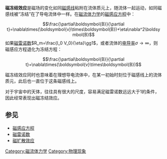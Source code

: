 {{Unreferenced|time=2022-06-11T07:01:54+00:00}}
'''磁冻结效应'''是磁场的变化如同[[磁感线|磁感线]]粘附在流体质元上，随流体一起运动，如同磁感线被“冻结”在了导电流体中一样。在[[磁流体力学|磁流体力学]]的[[磁感应方程|磁感应方程]]中：
:<math>\frac{\partial\boldsymbol{B}}{\partial t}=\nabla\times(\boldsymbol{v}\times\boldsymbol{B})+\eta\nabla^2\boldsymbol{B}</math>
如果[[磁雷诺数|磁雷诺数]]<math>R_m=\frac{l_0 V_0}{\eta}\gg1</math>，或者流体的[[电导率|电导率]]<math>\sigma\to\infty</math>，则磁感应方程退化为冻结方程：
:<math>\frac{\partial\boldsymbol{B}}{\partial t}=\nabla\times(\boldsymbol{v}\times\boldsymbol{B})</math>

磁冻结效应同时也意味着在理想导电流体中，在某一初始时刻位于磁感线上的流体质元，此后也一直位于这条磁感线上。

对于宇宙中的天体，往往具有很大的尺度，容易满足磁雷诺数远远大于1的条件，因此经常表现出磁冻结效应。

==参见==
*[[磁感应方程|磁感应方程]]
*[[磁雷诺数|磁雷诺数]]
*[[磁扩散效应|磁扩散效应]]

[[Category:磁流体力学|Category:磁流体力学]]
[[Category:物理现象|Category:物理现象]]